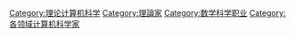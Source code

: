 {{Commonscat|Theoretical computer scientists}}

[[Category:理论计算机科学|Category:理论计算机科学]]
[[Category:理論家|Category:理論家]]
[[Category:数学科学职业|Category:数学科学职业]]
[[Category:各领域计算机科学家|Category:各领域计算机科学家]]